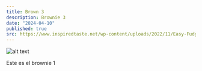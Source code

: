 ```yaml
---
title: Brown 3
description: Brownie 3
date: "2024-04-10"
published: true
src: https://www.inspiredtaste.net/wp-content/uploads/2022/11/Easy-Fudgy-Brownies-Recipe-2-1200-1200x800.jpg
---
```


![alt text](https://www.inspiredtaste.net/wp-content/uploads/2022/11/Easy-Fudgy-Brownies-Recipe-2-1200-1200x800.jpg)

Este es el brownie 1